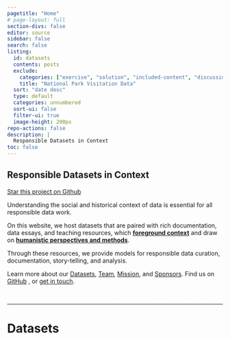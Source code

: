 ```yaml
---
pagetitle: "Home"
# page-layout: full
section-divs: false
editor: source
sidebar: false
search: false
listing:
  id: datasets
  contents: posts
  exclude:
    categories: ["exercise", "solution", "included-content", "discussion", "activities"]
    title: "National Park Visitation Data"
  sort: "date desc"
  type: default
  categories: unnumbered 
  sort-ui: false
  filter-ui: true
  image-height: 200px
repo-actions: false
description: | 
  Responsible Datasets in Context
toc: false
---
```



::: {#hero-banner .column-screen}

:::: grid
:::: {.g-col-lg-8 .column-page}


::::: { .overlay .content  }

# Responsible Datasets in Context


```{=html}
<a class="github-button" href="https://github.com/melaniewalsh/responsible-datasets-in-context" data-icon="octicon-star" data-size="large" data-show-count="true" aria-label="Star this project on Github">Star this project on Github</a><script async defer src="https://buttons.github.io/buttons.js"></script>
```
Understanding the social and historical context of data is essential for all responsible data work. 

On this website, we host datasets that are paired with rich documentation, data essays, and teaching resources, which <span style="font-weight: 700 !important; text-decoration: underline;">foreground context</span> and draw on <span style="font-weight: 700 !important; text-decoration: underline;">humanistic perspectives and methods</span>.

Through these resources, we provide models for responsible data curation, documentation, story-telling, and analysis.

<!-- We do so by:

* Digging into each dataset's **social and historical context.** 
* Investigating each dataset's **provenance, flaws, and limitations.**
* Hosting each dataset as an interactive, explorable data table.
* Pairing each dataset with teaching resources—such as **programming exercises**, **discussion questions**, and **activites.** -->

Learn more about our [Datasets](datasets.qmd), [Team](team.qmd), [Mission](mission.qmd), and [Sponsors](sponsors.qmd). Find us on [GitHub](https://github.com/melaniewalsh/responsible-datasets-in-context) <i class="bi bi-github" role="img">
</i>, or [get in touch](get-in-touch.qmd).
:::::


<!-- ![](images/responsible-logo.png){width=50%}

# 🚧 Website Under Construction  🚧 

This website is currently under construction. Stay tuned for announcements about its official publication.  -->

<figcaption style="text-align: right; font-style: italic; color: white;">Kobuk Valley National Park by <a style= "color: white !important;" href= "https://www.nps.gov/npgallery/AssetDetail/c555a78f-1dd8-b71c-0763-9b47d4eb8eaf">U.S. NPS</a></figcaption>

::::


::::



:::


<!-- 
By providing these contextual materials, we hope to promote the responsible use of these particular datasets for teaching and research in humanities and data science contexts. We also seek to promote the responsible use of data more broadly—whether in the classroom, industry, or the wider world—by underscoring the significance of context in all data-related work. -->


---

# Datasets

::: {#datasets}
:::